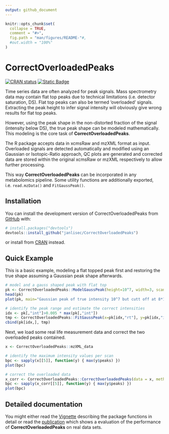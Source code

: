 ```yaml
---
output: github_document
---
```


<!-- README.md is generated from README.Rmd. Please edit that file -->

```r
knitr::opts_chunk$set(
  collapse = TRUE,
  comment = "#>",
  fig.path = "man/figures/README-"#,
  #out.width = "100%"
)
```

# CorrectOverloadedPeaks

<!-- badges: start -->
[![CRAN status](https://www.r-pkg.org/badges/version/CorrectOverloadedPeaks)](https://CRAN.R-project.org/package=CorrectOverloadedPeaks)
[![Static Badge](https://img.shields.io/badge/doi-10.1021/acs.analchem.6b02515-yellow.svg)](https://doi.org/10.1021/acs.analchem.6b02515)
<!-- badges: end -->

Time series data are often analyzed for peak signals. Mass spectrometry data may 
contain flat top peaks due to technical limitations (i.e. detector saturation, DS). 
Flat top peaks can also be termed 'overloaded' signals. Extracting the peak height 
to infer signal intensity will obviously give wrong results for flat top peaks. 

However, using the peak shape in the non-distorted fraction of the signal 
(intensity below DS), the true peak shape can be modeled mathematically. 
This modeling is the core task of **CorrectOverloadedPeaks**. 

The R package accepts data in xcmsRaw and mzXML format as input. Overloaded signals 
are detected automatically and modified using an Gaussian or Isotopic-Ratio approach, 
QC plots are generated and corrected data are stored within the original xcmsRaw or 
mzXML respectively to allow further processing.

This way **CorrectOverloadedPeaks** can be incorporated in any metabolomics pipeline. Some
utility functions are additionally exported, i.e. `read.mzData()` and `FitGaussPeak()`.

## Installation

You can install the development version of CorrectOverloadedPeaks from [GitHub](https://github.com/) with:

```r
# install.packages("devtools")
devtools::install_github("janlisec/CorrectOverloadedPeaks")
```

or install from [CRAN](https://cran.r-project.org/package=CorrectOverloadedPeaks) 
instead.

## Quick Example

This is a basic example, modeling a flat topped peak first and restoring the true shape 
assuming a Gaussian peak shape afterwards.

```r
# model and a gauss shaped peak with flat top
pk <- CorrectOverloadedPeaks::ModelGaussPeak(height=10^7, width=3, scan_rate=10, e=0, ds=8*10^6, base_line=10^2)
head(pk)
plot(pk, main="Gaussian peak of true intensity 10^7 but cutt off at 8*10^6")

# identify the peak range and estimate the correct intensities
idx <- pk[,"int"]>0.005 * max(pk[,"int"])
tmp <- CorrectOverloadedPeaks::FitGaussPeak(x=pk[idx,"rt"], y=pk[idx,"int"], silent=FALSE, xlab="RT", ylab="Intensity")
cbind(pk[idx,], tmp)
```
Next, we load some real life measurement data and correct the two overloaded peaks contained.

```r
x <- CorrectOverloadedPeaks::mzXML_data

# identify the maximum intensity values per scan
bpc <- sapply(x[[5]], function(y) { max(y$peaks) })
plot(bpc)

# correct the overloaded data
x_corr <- CorrectOverloadedPeaks::CorrectOverloadedPeaks(data = x, method = "EMG")
bpc <- sapply(x_corr[[5]], function(y) { max(y$peaks) })
plot(bpc)
```

## Detailed documentation

You might either read the [Vignette](https://cran.r-project.org/package=CorrectOverloadedPeaks/vignettes/CorrectOverloadedPeaks.html) 
describing the package functions in detail or read the [publication](https://doi.org/10.1021/acs.analchem.6b02515)
which shows a evaluation of the performance of **CorrectOverloadedPeaks** on real data sets.
